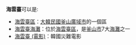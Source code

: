 '''海雲臺'''可以是:
*[[海雲臺區|海雲臺區]]：[[大韓民國|大韓民國]][[釜山廣域市|釜山廣域市]]的一個區
*[[海雲臺海灘|海雲臺海灘]]：位於[[海雲臺區|海雲臺區]]，是[[釜山市|釜山市]]7大[[海灘|海灘]]之一
*[[海雲臺_(電影)|海雲臺 (電影)]]：韓國災難電影

{{disambig|H|Cat=三字译名消歧义}}